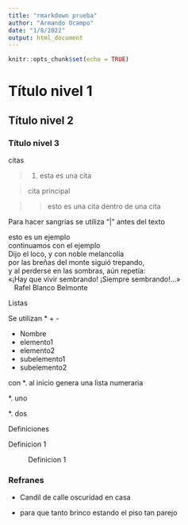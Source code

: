 ```yaml
---
title: "rmarkdown prueba"
author: "Armando Ocampo"
date: "1/8/2022"
output: html_document
---
```


```r
knitr::opts_chunk$set(echo = TRUE)
```

# Título nivel 1
## Título nivel 2
### Título nivel 3


citas


> 1. esta es una cita

> cita principal

> > esto es una cita dentro de una cita


Para hacer sangrias se utiliza "|" antes del texto


| esto es un ejemplo

| continuamos con el ejemplo



| Dijo el loco, y con noble melancolía
| por las breñas del monte siguió trepando,
| y al perderse en las sombras, aún repetía:
| «¡Hay que vivir sembrando! ¡Siempre sembrando!...»
|    Rafel Blanco Belmonte


Listas

Se utilizan * + -

* Nombre
+ elemento1
+ elemento2
- subelemento1
- subelemento2


con *. al inicio genera una lista numeraria

*. uno

*. dos




Definiciones

Definicion 1

: Definicion 1



### Refranes

* Candil de calle oscuridad en casa

* para que tanto brinco estando el piso tan parejo


